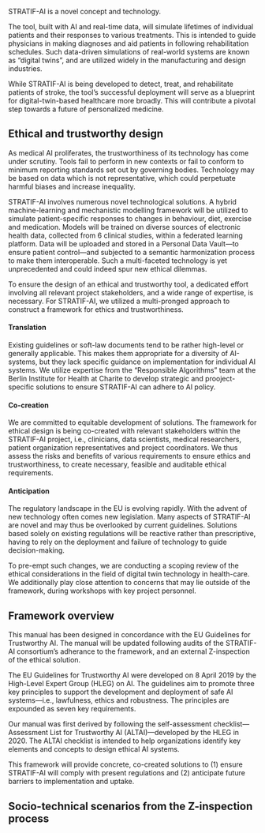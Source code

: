 STRATIF-AI is a novel concept and technology. 

The tool, built with AI and real-time data, will simulate lifetimes of individual patients and their responses to various treatments. This is intended to guide physicians in making diagnoses and aid patients in following rehabilitation schedules. Such data-driven simulations of real-world systems are known as "digital twins", and are utilized widely in the manufacturing and design industries.

While STRATIF-AI is being developed to detect, treat, and rehabilitate patients of stroke, the tool's successful deployment will serve as a blueprint for digital-twin-based healthcare more broadly. This will contribute a pivotal step towards a future of personalized medicine.

## Ethical and trustworthy design  {.unnumbered}

As medical AI proliferates, the trustworthiness of its technology has come under scrutiny. Tools fail to perform in new contexts or fail to conform to minimum reporting standards set out by governing bodies. Technology may be based on data which is not representative, which could perpetuate harmful biases and increase inequality.

STRATIF-AI involves numerous novel technological solutions. A hybrid machine-learning and mechanistic modelling framework will be utilized to simulate patient-specific responses to changes in behaviour, diet, exercise and medication. Models will be trained on diverse sources of electronic health data, collected from 6 clinical studies, within a federated learning platform. Data will be uploaded and stored in a Personal Data Vault---to ensure patient control---and subjected to a semantic harmonization process to make them interoperable. Such a multi-faceted technology is yet unprecedented and could indeed spur new ethical dilemmas. 

To ensure the design of an ethical and trustworthy tool, a dedicated effort involving all relevant project stakeholders, and a wide range of expertise, is necessary. For STRATIF-AI, we utilized a multi-pronged approach to construct a framework for ethics and trustworthiness. 

#### Translation

Existing guidelines or soft-law documents tend to be rather high-level or generally applicable. This makes them appropriate for a diversity of AI-systems, but they lack specific guidance on implementation for individual AI systems. We utilize expertise from the "Responsible Algorithms" team at the Berlin Institute for Health at Charite to develop strategic and prooject-specific solutions to ensure STRATIF-AI can adhere to AI policy.

#### Co-creation

We are committed to equitable development of solutions. The framework for ethical design is being co-created with relevant stakeholders within the STRATIF-AI project, i.e., clinicians, data scientists, medical researchers, patient organization representatives and project coordinators. We thus assess the risks and benefits of various requirements to ensure ethics and trustworthiness, to create necessary, feasible and auditable ethical requirements.

#### Anticipation

The regulatory landscape in the EU is evolving rapidly. With the advent of new technology often comes new legislation. Many aspects of STRATIF-AI are novel and may thus be overlooked by current guidelines. Solutions based solely on existing regulations will be reactive rather than prescriptive, having to rely on the deployment and failure of technology to guide decision-making.

To pre-empt such changes, we are conducting a scoping review of the ethical considerations in the field of digital twin technology in health-care. We additionally play close attention to concerns that may lie outside of the framework, during workshops with key project personnel.

## Framework overview

This manual has been designed in concordance with the EU Guidelines for Trustworthy AI. The manual will be updated following audits of the STRATIF-AI consortium's adherance to the framework, and an external Z-inspection of the ethical solution.

The EU Guidelines for Trustworthy AI were developed on 8 April 2019 by the High-Level Expert Group (HLEG) on AI. The guidelines aim to promote three key principles to support the development and deployment of safe AI systems---i.e., lawfulness, ethics and robustness. The principles are expounded as seven key requirements. 

Our manual was first derived by following the self-assessment checklist---Assessment List for Trustworthy AI (ALTAI)---developed by the HLEG in 2020. The ALTAI checklist is intended to help organizations identify key elements and concepts to design ethical AI systems.

This framework will provide concrete, co-created solutions to (1) ensure STRATIF-AI will comply with present regulations and (2) anticipate future barriers to implementation and uptake.

## Socio-technical scenarios from the Z-inspection process

